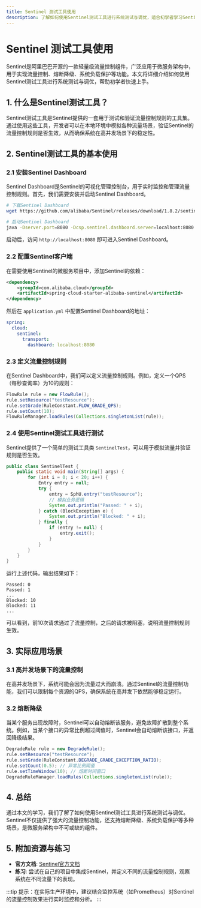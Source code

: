 ```yaml
---
title: Sentinel 测试工具使用
description: 了解如何使用Sentinel测试工具进行系统测试与调优，适合初学者学习Sentinel的基本操作和实际应用。
---
```


# Sentinel 测试工具使用

Sentinel是阿里巴巴开源的一款轻量级流量控制组件，广泛应用于微服务架构中，用于实现流量控制、熔断降级、系统负载保护等功能。本文将详细介绍如何使用Sentinel测试工具进行系统测试与调优，帮助初学者快速上手。

## 1. 什么是Sentinel测试工具？

Sentinel测试工具是Sentinel提供的一套用于测试和验证流量控制规则的工具集。通过使用这些工具，开发者可以在本地环境中模拟各种流量场景，验证Sentinel的流量控制规则是否生效，从而确保系统在高并发场景下的稳定性。

## 2. Sentinel测试工具的基本使用

### 2.1 安装Sentinel Dashboard

Sentinel Dashboard是Sentinel的可视化管理控制台，用于实时监控和管理流量控制规则。首先，我们需要安装并启动Sentinel Dashboard。

```bash
# 下载Sentinel Dashboard
wget https://github.com/alibaba/Sentinel/releases/download/1.8.2/sentinel-dashboard-1.8.2.jar

# 启动Sentinel Dashboard
java -Dserver.port=8080 -Dcsp.sentinel.dashboard.server=localhost:8080 -Dproject.name=sentinel-dashboard -jar sentinel-dashboard-1.8.2.jar
```

启动后，访问 `http://localhost:8080` 即可进入Sentinel Dashboard。

### 2.2 配置Sentinel客户端

在需要使用Sentinel的微服务项目中，添加Sentinel的依赖：

```xml
<dependency>
    <groupId>com.alibaba.cloud</groupId>
    <artifactId>spring-cloud-starter-alibaba-sentinel</artifactId>
</dependency>
```

然后在 `application.yml` 中配置Sentinel Dashboard的地址：

```yaml
spring:
  cloud:
    sentinel:
      transport:
        dashboard: localhost:8080
```

### 2.3 定义流量控制规则

在Sentinel Dashboard中，我们可以定义流量控制规则。例如，定义一个QPS（每秒查询率）为10的规则：

```java
FlowRule rule = new FlowRule();
rule.setResource("testResource");
rule.setGrade(RuleConstant.FLOW_GRADE_QPS);
rule.setCount(10);
FlowRuleManager.loadRules(Collections.singletonList(rule));
```

### 2.4 使用Sentinel测试工具进行测试

Sentinel提供了一个简单的测试工具类 `SentinelTest`，可以用于模拟流量并验证规则是否生效。

```java
public class SentinelTest {
    public static void main(String[] args) {
        for (int i = 0; i < 20; i++) {
            Entry entry = null;
            try {
                entry = SphU.entry("testResource");
                // 模拟业务逻辑
                System.out.println("Passed: " + i);
            } catch (BlockException e) {
                System.out.println("Blocked: " + i);
            } finally {
                if (entry != null) {
                    entry.exit();
                }
            }
        }
    }
}
```

运行上述代码，输出结果如下：

```
Passed: 0
Passed: 1
...
Blocked: 10
Blocked: 11
...
```

可以看到，前10次请求通过了流量控制，之后的请求被阻塞，说明流量控制规则生效。

## 3. 实际应用场景

### 3.1 高并发场景下的流量控制

在高并发场景下，系统可能会因为流量过大而崩溃。通过Sentinel的流量控制功能，我们可以限制每个资源的QPS，确保系统在高并发下依然能够稳定运行。

### 3.2 熔断降级

当某个服务出现故障时，Sentinel可以自动熔断该服务，避免故障扩散到整个系统。例如，当某个接口的异常比例超过阈值时，Sentinel会自动熔断该接口，并返回降级结果。

```java
DegradeRule rule = new DegradeRule();
rule.setResource("testResource");
rule.setGrade(RuleConstant.DEGRADE_GRADE_EXCEPTION_RATIO);
rule.setCount(0.5); // 异常比例阈值
rule.setTimeWindow(10); // 熔断时间窗口
DegradeRuleManager.loadRules(Collections.singletonList(rule));
```

## 4. 总结

通过本文的学习，我们了解了如何使用Sentinel测试工具进行系统测试与调优。Sentinel不仅提供了强大的流量控制功能，还支持熔断降级、系统负载保护等多种场景，是微服务架构中不可或缺的组件。

## 5. 附加资源与练习

- **官方文档**: [Sentinel官方文档](https://github.com/alibaba/Sentinel/wiki)
- **练习**: 尝试在自己的项目中集成Sentinel，并定义不同的流量控制规则，观察系统在不同流量下的表现。

:::tip
提示：在实际生产环境中，建议结合监控系统（如Prometheus）对Sentinel的流量控制效果进行实时监控和分析。
:::